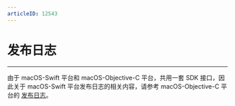 ```yaml
---
articleID: 12543
---
```



# 发布日志

- - -


<Warning title="注意">

由于 macOS-Swift 平台和 macOS-Objective-C 平台，共用一套 SDK 接口，因此关于 macOS-Swift 平台发布日志的相关内容，请参考 macOS-Objective-C 平台的 [发布日志](/real-time-video-macos-oc/over-view/release-notes)。
</Warning>
